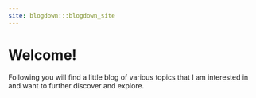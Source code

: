 ```yaml
---
site: blogdown:::blogdown_site
---
```

# Welcome! 

Following you will find a little blog of various topics that I am interested in and want to further discover and explore. 